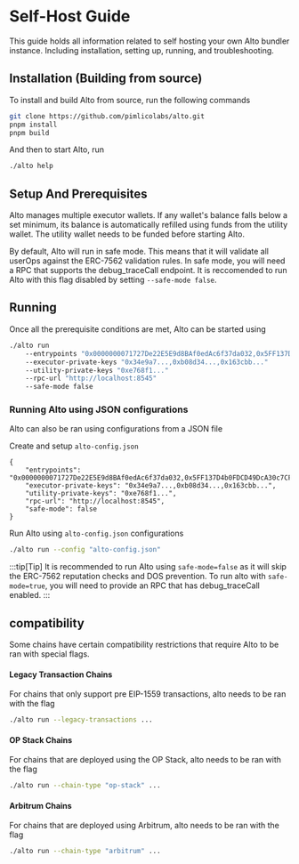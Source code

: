 # Self-Host Guide

This guide holds all information related to self hosting your own Alto bundler instance. Including installation, setting up, running, and troubleshooting.

## Installation (Building from source)

To install and build Alto from source, run the following commands

```bash
git clone https://github.com/pimlicolabs/alto.git
pnpm install
pnpm build
```

And then to start Alto, run

```bash
./alto help
```

## Setup And Prerequisites

Alto manages multiple executor wallets. If any wallet's balance falls below a set minimum, its balance is automatically refilled using funds from the utility wallet. The utility wallet needs to be funded before starting Alto.

By default, Alto will run in safe mode. This means that it will validate all userOps against the ERC-7562 validation rules. In safe mode, you will need a RPC that supports the debug_traceCall endpoint. It is reccomended to run Alto with this flag disabled by setting `--safe-mode false`.

## Running

Once all the prerequisite conditions are met, Alto can be started using

```bash
./alto run
    --entrypoints "0x0000000071727De22E5E9d8BAf0edAc6f37da032,0x5FF137D4b0FDCD49DcA30c7CF57E578a026d2789"
    --executor-private-keys "0x34e9a7...,0xb08d34...,0x163cbb..."
    --utility-private-keys "0xe768f1..."
    --rpc-url "http://localhost:8545"
    --safe-mode false
```

### Running Alto using JSON configurations

Alto can also be ran using configurations from a JSON file

Create and setup `alto-config.json`

```
{
    "entrypoints": "0x0000000071727De22E5E9d8BAf0edAc6f37da032,0x5FF137D4b0FDCD49DcA30c7CF57E578a026d2789",
    "executor-private-keys": "0x34e9a7...,0xb08d34...,0x163cbb...",
    "utility-private-keys": "0xe768f1...",
    "rpc-url": "http://localhost:8545",
    "safe-mode": false
}
```

Run Alto using `alto-config.json` configurations

```bash
./alto run --config "alto-config.json"
```

:::tip[Tip]
It is recommended to run Alto using `safe-mode=false` as it will skip the ERC-7562 reputation checks and DOS prevention. To run alto with `safe-mode=true`, you will need to provide an RPC that has debug_traceCall enabled.
:::

## compatibility

Some chains have certain compatibility restrictions that require Alto to be ran with special flags.

#### Legacy Transaction Chains
For chains that only support pre EIP-1559 transactions, alto needs to be ran with the flag

```bash
./alto run --legacy-transactions ...
```

#### OP Stack Chains
For chains that are deployed using the OP Stack, alto needs to be ran with the flag

```bash
./alto run --chain-type "op-stack" ...
```

#### Arbitrum Chains
For chains that are deployed using Arbitrum, alto needs to be ran with the flag

```bash
./alto run --chain-type "arbitrum" ...
```
